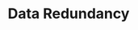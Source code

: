 ---
id: "sd_tf_easy_019"
questionType: "TRUE_FALSE"
title: "Data Redundancy"
statement: "Data redundancy helps prevent data loss."
difficulty: "EASY"
category: "System Design"
correctAnswer: true
explanation: "Storing duplicate data ensures recovery in case of failure."
---